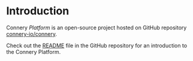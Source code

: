 # Introduction

Connery _Platform_ is an open-source project hosted on GitHub repository [connery-io/connery](https://github.com/connery-io/connery).

Check out the [README](https://github.com/connery-io/connery#readme) file in the GitHub repository for an introduction to the Connery Platform.
